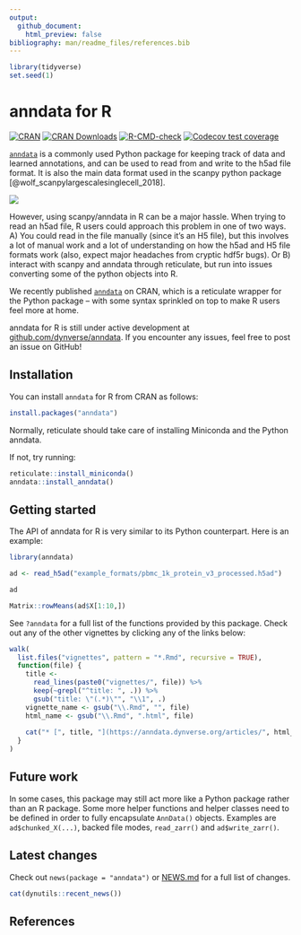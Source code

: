 ```yaml
---
output:
  github_document:
    html_preview: false
bibliography: man/readme_files/references.bib
---
```


```r
library(tidyverse)
set.seed(1)
```

# anndata for R

<!-- badges: start -->
[![CRAN](https://www.r-pkg.org/badges/version/anndata)](https://cran.r-project.org/package=anndata)
[![CRAN Downloads](https://cranlogs.r-pkg.org/badges/anndata)](https://cran.r-project.org/package=anndata)
[![R-CMD-check](https://github.com/dynverse/anndata/workflows/R-CMD-check/badge.svg)](https://github.com/dynverse/anndata/actions)
[![Codecov test coverage](https://codecov.io/gh/dynverse/anndata/branch/main/graph/badge.svg)](https://app.codecov.io/gh/dynverse/anndata?branch=main)
<!-- badges: end -->

[`anndata`](https://anndata.readthedocs.io/en/latest/) is a commonly used Python package 
for keeping track of data and learned annotations, and can be used to read from and write to the h5ad 
file format. It is also the main data format used in the scanpy python package [@wolf_scanpylargescalesinglecell_2018].

![](https://raw.githubusercontent.com/dynverse/anndata/master/man/readme_files/anndata_for_r.png)

However, using scanpy/anndata in R can be a major hassle. When trying to read an h5ad file,
R users could approach this problem in one of two ways. A) You could read in the file manually
(since it's an H5 file), but this involves a lot of manual work and a lot of understanding
on how the h5ad and H5 file formats work (also, expect major headaches from cryptic hdf5r bugs).
Or B) interact with scanpy and anndata through reticulate, but run into issues converting
some of the python objects into R.

We recently published [`anndata`](https://cran.r-project.org/package=anndata) on CRAN,
which is a reticulate wrapper for the Python package -- with some syntax sprinkled on top to make
R users feel more at home. 

anndata for R is still under active development at [github.com/dynverse/anndata](https://github.com/dynverse/anndata). 
If you encounter any issues, feel free to post an issue on GitHub!

## Installation

You can install `anndata` for R from CRAN as follows:

```r
install.packages("anndata")
```

Normally, reticulate should take care of installing Miniconda and the Python anndata.

If not, try running:

```r
reticulate::install_miniconda()
anndata::install_anndata()
```

## Getting started

The API of anndata for R is very similar to its Python counterpart. Here is an example:

```r
library(anndata)

ad <- read_h5ad("example_formats/pbmc_1k_protein_v3_processed.h5ad")

ad

Matrix::rowMeans(ad$X[1:10,])
```


See `?anndata` for a full list of the functions provided by this package.
Check out any of the other vignettes by clicking any of the links below:

```r
walk(
  list.files("vignettes", pattern = "*.Rmd", recursive = TRUE),
  function(file) {
    title <- 
      read_lines(paste0("vignettes/", file)) %>% 
      keep(~grepl("^title: ", .)) %>% 
      gsub("title: \"(.*)\"", "\\1", .)
    vignette_name <- gsub("\\.Rmd", "", file)
    html_name <- gsub("\\.Rmd", ".html", file)
    
    cat("* [", title, "](https://anndata.dynverse.org/articles/", html_name, ")\n", sep = "")
  }
)
```

## Future work

In some cases, this package may still act more like a Python package rather than an R package.
Some more helper functions and helper classes need to be defined in order to fully encapsulate
`AnnData()` objects. Examples are `ad$chunked_X(...)`, backed file modes, `read_zarr()` and `ad$write_zarr()`.

## Latest changes
Check out `news(package = "anndata")` or [NEWS.md](NEWS.md) for a full list of changes.

<!-- This section gets automatically generated from NEWS.md -->

```r
cat(dynutils::recent_news())
```

## References
